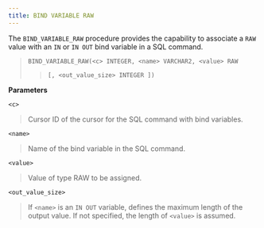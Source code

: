 ```yaml
---
title: BIND VARIABLE RAW
---
```


The `BIND_VARIABLE_RAW` procedure provides the capability to associate a
`RAW` value with an `IN` or `IN OUT` bind variable in a SQL command.

> `BIND_VARIABLE_RAW(<c> INTEGER, <name> VARCHAR2, <value> RAW`
> 
> > `[, <out_value_size> INTEGER ])`

**Parameters**

`<c>`

> Cursor ID of the cursor for the SQL command with bind variables.

`<name>`

> Name of the bind variable in the SQL command.

`<value>`

> Value of type RAW to be assigned.

`<out_value_size>`

> If `<name>` is an `IN OUT` variable, defines the maximum length of the
> output value. If not specified, the length of `<value>` is assumed.
